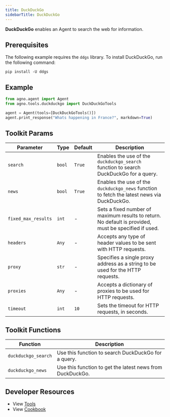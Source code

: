 ```yaml
---
title: DuckDuckGo
sidebarTitle: DuckDuckGo
---
```


**DuckDuckGo** enables an Agent to search the web for information.

## Prerequisites

The following example requires the `ddgs` library. To install DuckDuckGo, run the following command:

```shell
pip install -U ddgs
```

## Example

```python cookbook/tools/duckduckgo.py
from agno.agent import Agent
from agno.tools.duckduckgo import DuckDuckGoTools

agent = Agent(tools=[DuckDuckGoTools()])
agent.print_response("Whats happening in France?", markdown=True)
```

## Toolkit Params

| Parameter           | Type   | Default | Description                                                                                          |
| ------------------- | ------ | ------- | ---------------------------------------------------------------------------------------------------- |
| `search`            | `bool` | `True`  | Enables the use of the `duckduckgo_search` function to search DuckDuckGo for a query.                |
| `news`              | `bool` | `True`  | Enables the use of the `duckduckgo_news` function to fetch the latest news via DuckDuckGo.           |
| `fixed_max_results` | `int`  | -       | Sets a fixed number of maximum results to return. No default is provided, must be specified if used. |
| `headers`           | `Any`  | -       | Accepts any type of header values to be sent with HTTP requests.                                     |
| `proxy`             | `str`  | -       | Specifies a single proxy address as a string to be used for the HTTP requests.                       |
| `proxies`           | `Any`  | -       | Accepts a dictionary of proxies to be used for HTTP requests.                                        |
| `timeout`           | `int`  | `10`    | Sets the timeout for HTTP requests, in seconds.                                                      |

## Toolkit Functions

| Function            | Description                                               |
| ------------------- | --------------------------------------------------------- |
| `duckduckgo_search` | Use this function to search DuckDuckGo for a query.       |
| `duckduckgo_news`   | Use this function to get the latest news from DuckDuckGo. |

## Developer Resources

- View [Tools](https://github.com/agno-agi/agno/blob/main/libs/agno/agno/tools/duckduckgo.py)
- View [Cookbook](https://github.com/agno-agi/agno/tree/v2.0/cookbook/tools/duckduckgo_tools.py)
